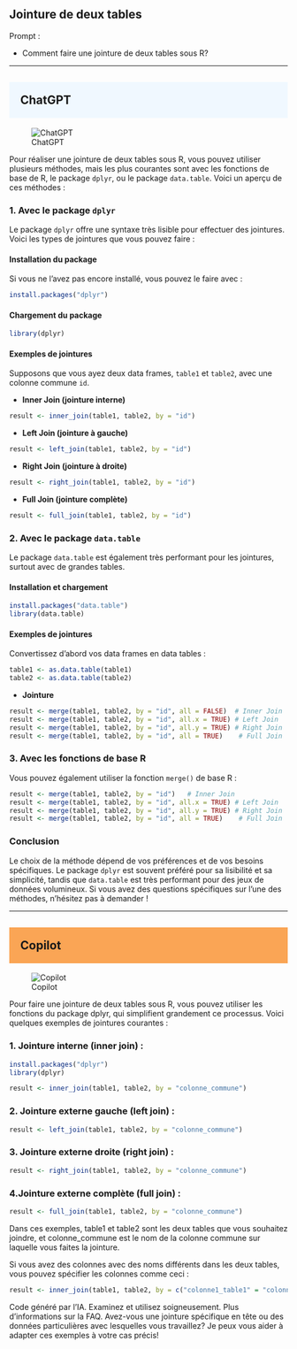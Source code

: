 ## Jointure de deux tables

::: {.callout-note appearance="simple"}
Prompt : 

* Comment faire une jointure de deux tables sous R? 


:::

----

## ChatGPT {style="background-color: #f0f8ff; padding: 20px;"}
![ChatGPT](../img/ChatGPT.PNG)


Pour réaliser une jointure de deux tables sous R, vous pouvez utiliser plusieurs méthodes, mais les plus courantes sont avec les fonctions de base de R, le package `dplyr`, ou le package `data.table`. Voici un aperçu de ces méthodes :

### 1. Avec le package `dplyr`

Le package `dplyr` offre une syntaxe très lisible pour effectuer des jointures. Voici les types de jointures que vous pouvez faire :

#### Installation du package

Si vous ne l'avez pas encore installé, vous pouvez le faire avec :

```R
install.packages("dplyr")
```

#### Chargement du package

```R
library(dplyr)
```

#### Exemples de jointures

Supposons que vous ayez deux data frames, `table1` et `table2`, avec une colonne commune `id`.

- **Inner Join (jointure interne)**

```R
result <- inner_join(table1, table2, by = "id")
```

- **Left Join (jointure à gauche)**

```R
result <- left_join(table1, table2, by = "id")
```

- **Right Join (jointure à droite)**

```R
result <- right_join(table1, table2, by = "id")
```

- **Full Join (jointure complète)**

```R
result <- full_join(table1, table2, by = "id")
```

### 2. Avec le package `data.table`

Le package `data.table` est également très performant pour les jointures, surtout avec de grandes tables.

#### Installation et chargement

```R
install.packages("data.table")
library(data.table)
```

#### Exemples de jointures

Convertissez d'abord vos data frames en data tables :

```R
table1 <- as.data.table(table1)
table2 <- as.data.table(table2)
```

- **Jointure**

```R
result <- merge(table1, table2, by = "id", all = FALSE)  # Inner Join
result <- merge(table1, table2, by = "id", all.x = TRUE) # Left Join
result <- merge(table1, table2, by = "id", all.y = TRUE) # Right Join
result <- merge(table1, table2, by = "id", all = TRUE)    # Full Join
```

### 3. Avec les fonctions de base R

Vous pouvez également utiliser la fonction `merge()` de base R :

```R
result <- merge(table1, table2, by = "id")   # Inner Join
result <- merge(table1, table2, by = "id", all.x = TRUE) # Left Join
result <- merge(table1, table2, by = "id", all.y = TRUE) # Right Join
result <- merge(table1, table2, by = "id", all = TRUE)    # Full Join
```

### Conclusion

Le choix de la méthode dépend de vos préférences et de vos besoins spécifiques. Le package `dplyr` est souvent préféré pour sa lisibilité et sa simplicité, tandis que `data.table` est très performant pour des jeux de données volumineux. Si vous avez des questions spécifiques sur l'une des méthodes, n'hésitez pas à demander !




----

## Copilot {style="background-color: #faa555; padding: 20px;"}
![Copilot](../img/copilot.PNG)


Pour faire une jointure de deux tables sous R, vous pouvez utiliser les fonctions du package dplyr, qui simplifient grandement ce processus. Voici quelques exemples de jointures courantes :

### 1. Jointure interne (inner join) :

```R
install.packages("dplyr")
library(dplyr)

result <- inner_join(table1, table2, by = "colonne_commune")
```

### 2. Jointure externe gauche (left join) :

```R
result <- left_join(table1, table2, by = "colonne_commune")
```

### 3. Jointure externe droite (right join) :

```R
result <- right_join(table1, table2, by = "colonne_commune")
```

### 4.Jointure externe complète (full join) :

```R
result <- full_join(table1, table2, by = "colonne_commune")
```

Dans ces exemples, table1 et table2 sont les deux tables que vous souhaitez joindre, et colonne_commune est le nom de la colonne commune sur laquelle vous faites la jointure.

Si vous avez des colonnes avec des noms différents dans les deux tables, vous pouvez spécifier les colonnes comme ceci :

```R
result <- inner_join(table1, table2, by = c("colonne1_table1" = "colonne2_table2"))

```

Code généré par l’IA. Examinez et utilisez soigneusement. Plus d’informations sur la FAQ.
Avez-vous une jointure spécifique en tête ou des données particulières avec lesquelles vous travaillez? Je peux vous aider à adapter ces exemples à votre cas précis!



